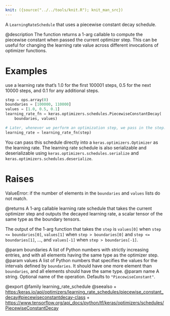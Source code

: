 ```yaml
---
knit: ({source("../../tools/knit.R"); knit_man_src})
---
```

A `LearningRateSchedule` that uses a piecewise constant decay schedule.

@description
The function returns a 1-arg callable to compute the piecewise constant
when passed the current optimizer step. This can be useful for changing the
learning rate value across different invocations of optimizer functions.

# Examples
use a learning rate that's 1.0 for the first 100001 steps, 0.5
    for the next 10000 steps, and 0.1 for any additional steps.

```python
step = ops.array(0)
boundaries = [100000, 110000]
values = [1.0, 0.5, 0.1]
learning_rate_fn = keras.optimizers.schedules.PiecewiseConstantDecay(
    boundaries, values)

# Later, whenever we perform an optimization step, we pass in the step.
learning_rate = learning_rate_fn(step)
```

You can pass this schedule directly into a `keras.optimizers.Optimizer`
as the learning rate. The learning rate schedule is also serializable and
deserializable using `keras.optimizers.schedules.serialize` and
`keras.optimizers.schedules.deserialize`.

# Raises
ValueError: if the number of elements in the `boundaries` and `values`
lists do not match.

@returns
A 1-arg callable learning rate schedule that takes the current optimizer
step and outputs the decayed learning rate, a scalar tensor of the
same type as the boundary tensors.

The output of the 1-arg function that takes the `step`
is `values[0]` when `step <= boundaries[0]`,
`values[1]` when `step > boundaries[0]` and `step <= boundaries[1]`,
..., and `values[-1]` when `step > boundaries[-1]`.

@param boundaries A list of Python numbers with strictly increasing
    entries, and with all elements having the same type as the
    optimizer step.
@param values A list of Python numbers that specifies the values for the
    intervals defined by `boundaries`. It should have one more
    element than `boundaries`, and all elements should have the same
    type.
@param name A string. Optional name of the operation. Defaults to
    `"PiecewiseConstant"`.

@export
@family learning_rate_schedule
@seealso
+ <https:/keras.io/api/optimizers/learning_rate_schedules/piecewise_constant_decay#piecewiseconstantdecay-class>
+ <https://www.tensorflow.org/api_docs/python/tf/keras/optimizers/schedules/PiecewiseConstantDecay>
